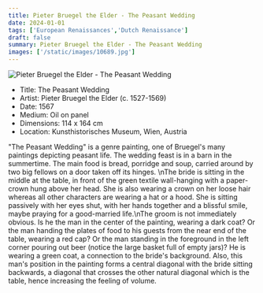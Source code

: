 ```yaml
---
title: Pieter Bruegel the Elder - The Peasant Wedding
date: 2024-01-01
tags: ['European Renaissances','Dutch Renaissance']
draft: false
summary: Pieter Bruegel the Elder - The Peasant Wedding
images: ['/static/images/10689.jpg']
---
```


![Pieter Bruegel the Elder - The Peasant Wedding](/static/images/10689.jpg)

* Title: The Peasant Wedding
* Artist: Pieter Bruegel the Elder (c. 1527-1569)
* Date: 1567
* Medium: Oil on panel
* Dimensions: 114 x 164 cm
* Location: Kunsthistorisches Museum, Wien, Austria

\"The Peasant Wedding\" is a genre painting, one of Bruegel's many paintings depicting peasant life. The wedding feast is in a barn in the summertime. The main food is bread, porridge and soup, carried around by two big fellows on a door taken off its hinges. \nThe bride is sitting in the middle at the table, in front of the green textile wall-hanging with a paper-crown hung above her head. She is also wearing a crown on her loose hair whereas all other characters are wearing a hat or a hood. She is sitting passively with her eyes shut, with her hands together and a blissful smile, maybe praying for a good-married life.\nThe groom is not immediately obvious. Is he the man in the center of the painting, wearing a dark coat? Or the man handing the plates of food to his guests from the near end of the table, wearing a red cap? Or the man standing in the foreground in the left corner pouring out beer (notice the large basket full of empty jars)? He is wearing a green coat, a connection to the bride's background. Also, this man's position in the painting forms a central diagonal with the bride sitting backwards, a diagonal that crosses the other natural diagonal which is the table, hence increasing the feeling of volume. 
